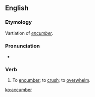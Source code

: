 ==English==

===Etymology===
Vartiation of ''[[encumber]]''.

===Pronunciation===
* {{a|RP}} {{IPA|/əˈkʌmbə/|lang=en}}

===Verb===
{{en-verb}}

# {{label|en|obsolete}} To [[encumber]]; to [[crush]]; to [[overwhelm]].

[[ko:accumber]]
